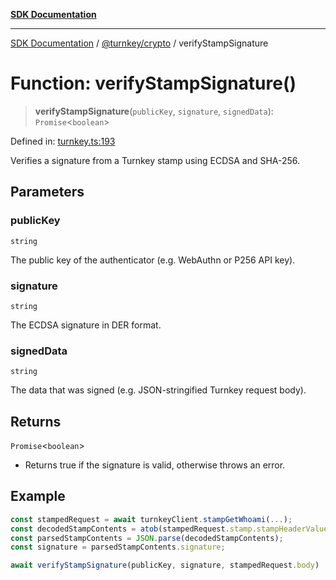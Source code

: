 [**SDK Documentation**](../../../README.mdx)

***

[SDK Documentation](../../../packages.mdx) / [@turnkey/crypto](../README.mdx) / verifyStampSignature

# Function: verifyStampSignature()

> **verifyStampSignature**(`publicKey`, `signature`, `signedData`): `Promise`\<`boolean`\>

Defined in: [turnkey.ts:193](https://github.com/tkhq/sdk/blob/fd49bfe86475c8603b3eb385aa101efa36fa32fc/packages/crypto/src/turnkey.ts#L193)

Verifies a signature from a Turnkey stamp using ECDSA and SHA-256.

## Parameters

### publicKey

`string`

The public key of the authenticator (e.g. WebAuthn or P256 API key).

### signature

`string`

The ECDSA signature in DER format.

### signedData

`string`

The data that was signed (e.g. JSON-stringified Turnkey request body).

## Returns

`Promise`\<`boolean`\>

- Returns true if the signature is valid, otherwise throws an error.

## Example

```ts
const stampedRequest = await turnkeyClient.stampGetWhoami(...);
const decodedStampContents = atob(stampedRequest.stamp.stampHeaderValue);
const parsedStampContents = JSON.parse(decodedStampContents);
const signature = parsedStampContents.signature;

await verifyStampSignature(publicKey, signature, stampedRequest.body)
```
